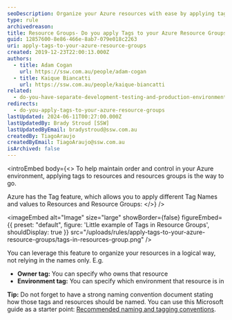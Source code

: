 ```yaml
---
seoDescription: Organize your Azure resources with ease by applying tags to resource groups and leveraging a strong naming convention for efficient management
type: rule
archivedreason:
title: Resource Groups- Do you apply Tags to your Azure Resource Groups?
guid: 12857600-8e86-466e-8ab7-079e018c2263
uri: apply-tags-to-your-azure-resource-groups
created: 2019-12-23T22:00:13.000Z
authors:
  - title: Adam Cogan
    url: https://ssw.com.au/people/adam-cogan
  - title: Kaique Biancatti
    url: https://ssw.com.au/people/kaique-biancatti
related:
  - do-you-have-separate-development-testing-and-production-environments
redirects:
  - do-you-apply-tags-to-your-azure-resource-groups
lastUpdated: 2024-06-11T00:27:00.000Z
lastUpdatedBy: Brady Stroud [SSW]
lastUpdatedByEmail: bradystroud@ssw.com.au
createdBy: TiagoAraujo
createdByEmail: TiagoAraujo@ssw.com.au
isArchived: false
---
```


<introEmbed
  body={<>
To help maintain order and control in your Azure environment, applying tags to resources and resources groups is the way to go.

Azure has the Tag feature, which allows you to apply different Tag Names and values to Resources and Resource Groups:
  </>}
/>

<imageEmbed
  alt="Image"
  size="large"
  showBorder={false}
  figureEmbed={{
    preset: "default",
    figure: 'Little example of Tags in Resource Groups',
    shouldDisplay: true
  }}
  src="/uploads/rules/apply-tags-to-your-azure-resource-groups/tags-in-resources-group.png"
/>

You can leverage this feature to organize your resources in a logical way, not relying in the names only. E.g.

* **Owner tag:** You can specify who owns that resource
* **Environment tag:** You can specify which environment that resource is in

**Tip:** Do not forget to have a strong naming convention document stating how those tags and resources should be named. You can use this Microsoft guide as a starter point: [Recommended naming and tagging conventions](https://docs.microsoft.com/en-us/azure/cloud-adoption-framework/ready/azure-best-practices/naming-and-tagging?WT.mc_id=AZ-MVP-33518).
